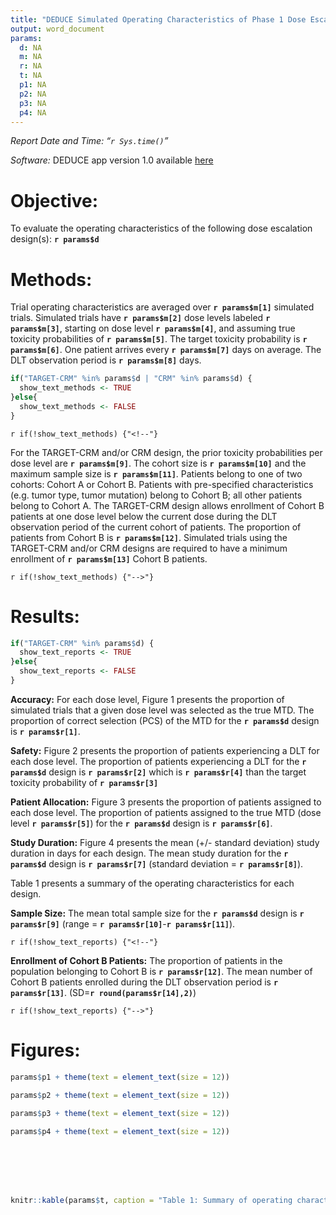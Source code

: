```yaml
---
title: "DEDUCE Simulated Operating Characteristics of Phase 1 Dose Escalation Designs"
output: word_document
params:
  d: NA
  m: NA
  r: NA
  t: NA
  p1: NA
  p2: NA
  p3: NA
  p4: NA
---
```

*Report Date and Time: "`r Sys.time()`"*

*Software:* DEDUCE app version 1.0 available [here](https://bengarski.shinyapps.io/DELPHI/) 


# Objective:

To evaluate the operating characteristics of the following dose escalation design(s): **`r params$d`**

# Methods:

Trial operating characteristics are averaged over **`r params$m[1]`** simulated trials. Simulated trials have **`r params$m[2]`** dose levels labeled **`r params$m[3]`**, starting on dose level **`r params$m[4]`**, and assuming true toxicity probabilities of **`r params$m[5]`**. The target toxicity probability is **`r params$m[6]`**. One patient arrives every **`r params$m[7]`** days on average. The DLT observation period is **`r params$m[8]`** days.

<!-- Test if TARGET-CRM/CRM is a Design Used -->
```r
if("TARGET-CRM" %in% params$d | "CRM" %in% params$d) {
  show_text_methods <- TRUE
}else{
  show_text_methods <- FALSE
}
```

<!-- Only Show if TARGET-CRM/CRM is Selected -->
`r if(!show_text_methods) {"<!--"}`

For the TARGET-CRM and/or CRM design, the prior toxicity probabilities per dose level are **`r params$m[9]`**. The cohort size is **`r params$m[10]`** and the maximum sample size is **`r params$m[11]`**. Patients belong to one of two cohorts: Cohort A or Cohort B. Patients with pre-specified characteristics (e.g. tumor type, tumor mutation) belong to Cohort B; all other patients belong to Cohort A. The TARGET-CRM design allows enrollment of Cohort B patients at one dose level below the current dose during the DLT observation period of the current cohort of patients. The proportion of patients from Cohort B is **`r params$m[12]`**. Simulated trials using the TARGET-CRM and/or CRM designs are required to have a minimum enrollment of **`r params$m[13]`** Cohort B patients.


`r if(!show_text_methods) {"-->"}`

# Results:

<!-- Test if TARGET-CRM is a Design Used -->
```r
if("TARGET-CRM" %in% params$d) {
  show_text_reports <- TRUE
}else{
  show_text_reports <- FALSE
}
```

**Accuracy:** For each dose level, Figure 1 presents the proportion of simulated trials that a given dose level was selected as the true MTD. The proportion of correct selection (PCS) of the MTD for the **`r params$d`** design is **`r params$r[1]`**.

**Safety:** Figure 2 presents the proportion of patients experiencing a DLT for each dose level. The proportion of patients experiencing a DLT for the **`r params$d`** design is **`r params$r[2]`** which is **`r params$r[4]`** than the target toxicity probability of **`r params$r[3]`**

**Patient Allocation:** Figure 3 presents the proportion of patients assigned to each dose level. The proportion of patients assigned to the true MTD (dose level **`r params$r[5]`**) for the **`r params$d`** design is **`r params$r[6]`**.

**Study Duration:** Figure 4 presents the mean (+/- standard deviation) study duration in days for each design. The mean study duration for the **`r params$d`** design is **`r params$r[7]`** (standard deviation = **`r params$r[8]`**).

Table 1 presents a summary of the operating characteristics for each design.

**Sample Size:** The mean total sample size for the **`r params$d`** design is **`r params$r[9]`** (range = **`r params$r[10]`**-**`r params$r[11]`**).

<!-- Only Show if TARGET-CRM is a Design Used -->
`r if(!show_text_reports) {"<!--"}`

**Enrollment of Cohort B Patients:** The proportion of patients in the population belonging to Cohort B is **`r params$r[12]`**. The mean number of Cohort B patients enrolled during the DLT observation period is **`r params$r[13]`**. (SD=**`r round(params$r[14],2)`**)

`r if(!show_text_reports) {"-->"}`

# Figures:

```r
params$p1 + theme(text = element_text(size = 12))  
```

```r
params$p2 + theme(text = element_text(size = 12)) 
```

```r
params$p3 + theme(text = element_text(size = 12)) 
```

```r
params$p4 + theme(text = element_text(size = 12)) 
```

<br><br><br><br>

```r
knitr::kable(params$t, caption = "Table 1: Summary of operating characteristics for the selected designs.")
```

